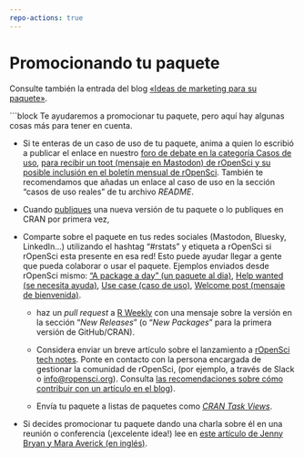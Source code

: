 ```yaml
---
repo-actions: true
---
```


# Promocionando tu paquete  {#marketing}

Consulte también la entrada del blog [«Ideas de marketing para su paquete»](https://ropensci.org/blog/2024/03/07/package-marketing/).

```block
Te ayudaremos a promocionar tu paquete, pero aquí hay algunas cosas más para tener en cuenta.

- Si te enteras de un caso de uso de tu paquete, anima a quien lo escribió a publicar el enlace en nuestro [foro de debate en la categoría Casos de uso](https://discuss.ropensci.org/c/usecases), [para recibir un toot (mensaje en Mastodon) de rOpenSci y su posible inclusión en el boletín mensual de rOpenSci](https://discuss.ropensci.org/t/about-the-usecases-category/33).
  También te recomendamos que añadas un enlace al caso de uso en la sección "casos de uso reales" de tu archivo *README*.

- Cuando [publiques](#releasing) una nueva versión de tu paquete o lo publiques en CRAN por primera vez,
  
- Comparte sobre el paquete en tus redes sociales (Mastodon, Bluesky, LinkedIn...) utilizando el hashtag "#rstats" y etiqueta a rOpenSci si rOpenSci esta presente en esa red!
    Esto puede ayudar llegar a gente que pueda colaborar o usar el paquete.
   Ejemplos enviados desde rOpenSci mismo: ["A package a day" (un paquete al dia)](hachyderm.io/@rOpenSci/111611705648653729), [Help wanted (se necesita ayuda)](hachyderm.io/@rOpenSci/111460729804231877), [Use case (caso de uso)](hachyderm.io/@rOpenSci/111371091053569287), [Welcome post (mensaje de bienvenida)]( hachyderm.io/@rOpenSci/111342069863172097).
    
  - haz un *pull request* a [R Weekly](https://github.com/rweekly/rweekly.org) con una mensaje sobre la versión en la sección "*New Releases*" (o "*New Packages*" para la primera versión de GitHub/CRAN).
  
  - Considera enviar un breve artículo sobre el lanzamiento a [rOpenSci tech notes](https://ropensci.org/technotes/).
    Ponte en contacto con la persona encargada de gestionar la comunidad de rOpenSci, (por ejemplo, a través de Slack o [info@ropensci.org](mailto:info@ropensci.org)).
    Consulta [las recomendaciones sobre cómo contribuir con un artículo en el blog](https://blogguide.ropensci.org)).
  
  - Envía tu paquete a listas de paquetes como [*CRAN Task Views*](https://cran.r-project.org/web/views/).

- Si decides promocionar tu paquete dando una charla sobre él en una reunión o conferencia (¡excelente idea!) lee en [este artículo de Jenny Bryan y Mara Averick (en inglés)](https://www.tidyverse.org/articles/2018/07/carpe-talk/).


